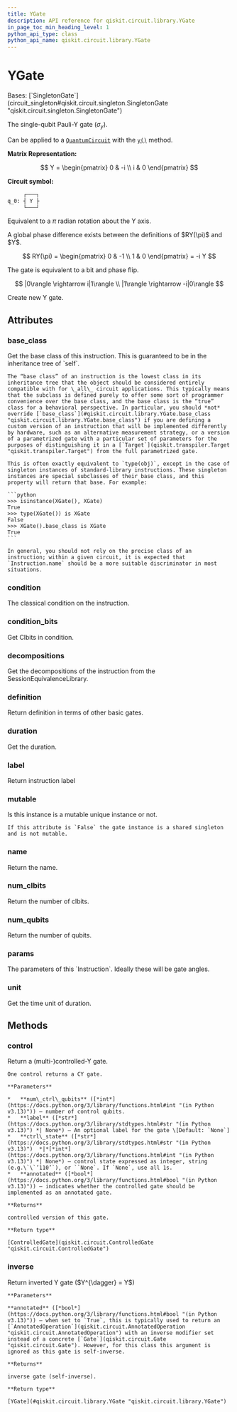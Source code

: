 ```yaml
---
title: YGate
description: API reference for qiskit.circuit.library.YGate
in_page_toc_min_heading_level: 1
python_api_type: class
python_api_name: qiskit.circuit.library.YGate
---
```


# YGate

<Class id="qiskit.circuit.library.YGate" isDedicatedPage={true} github="https://github.com/Qiskit/qiskit/tree/stable/1.2/qiskit/circuit/library/standard_gates/y.py#L27-L143" signature="qiskit.circuit.library.YGate(*args, _force_mutable=False, **kwargs)" modifiers="class">
  Bases: [`SingletonGate`](circuit_singleton#qiskit.circuit.singleton.SingletonGate "qiskit.circuit.singleton.SingletonGate")

  The single-qubit Pauli-Y gate ($\sigma_y$).

  Can be applied to a [`QuantumCircuit`](qiskit.circuit.QuantumCircuit "qiskit.circuit.QuantumCircuit") with the [`y()`](qiskit.circuit.QuantumCircuit#y "qiskit.circuit.QuantumCircuit.y") method.

  **Matrix Representation:**

$$
Y = \begin{pmatrix}
0 & -i \\
i & 0
\end{pmatrix}
$$

  **Circuit symbol:**

  ```python
       ┌───┐
  q_0: ┤ Y ├
       └───┘
  ```

  Equivalent to a $\pi$ radian rotation about the Y axis.

  <Admonition title="Note" type="note">
    A global phase difference exists between the definitions of $RY(\pi)$ and $Y$.

$$
RY(\pi) = \begin{pmatrix}
0 & -1 \\
1 & 0
\end{pmatrix}
= -i Y
$$
  </Admonition>

  The gate is equivalent to a bit and phase flip.

$$
|0\rangle \rightarrow i|1\rangle \\
|1\rangle \rightarrow -i|0\rangle
$$

  Create new Y gate.

  ## Attributes

  ### base\_class

  <Attribute id="qiskit.circuit.library.YGate.base_class">
    Get the base class of this instruction. This is guaranteed to be in the inheritance tree of `self`.

    The “base class” of an instruction is the lowest class in its inheritance tree that the object should be considered entirely compatible with for \_all\_ circuit applications. This typically means that the subclass is defined purely to offer some sort of programmer convenience over the base class, and the base class is the “true” class for a behavioral perspective. In particular, you should *not* override [`base_class`](#qiskit.circuit.library.YGate.base_class "qiskit.circuit.library.YGate.base_class") if you are defining a custom version of an instruction that will be implemented differently by hardware, such as an alternative measurement strategy, or a version of a parametrized gate with a particular set of parameters for the purposes of distinguishing it in a [`Target`](qiskit.transpiler.Target "qiskit.transpiler.Target") from the full parametrized gate.

    This is often exactly equivalent to `type(obj)`, except in the case of singleton instances of standard-library instructions. These singleton instances are special subclasses of their base class, and this property will return that base. For example:

    ```python
    >>> isinstance(XGate(), XGate)
    True
    >>> type(XGate()) is XGate
    False
    >>> XGate().base_class is XGate
    True
    ```

    In general, you should not rely on the precise class of an instruction; within a given circuit, it is expected that `Instruction.name` should be a more suitable discriminator in most situations.
  </Attribute>

  ### condition

  <Attribute id="qiskit.circuit.library.YGate.condition">
    The classical condition on the instruction.
  </Attribute>

  ### condition\_bits

  <Attribute id="qiskit.circuit.library.YGate.condition_bits">
    Get Clbits in condition.
  </Attribute>

  ### decompositions

  <Attribute id="qiskit.circuit.library.YGate.decompositions">
    Get the decompositions of the instruction from the SessionEquivalenceLibrary.
  </Attribute>

  ### definition

  <Attribute id="qiskit.circuit.library.YGate.definition">
    Return definition in terms of other basic gates.
  </Attribute>

  ### duration

  <Attribute id="qiskit.circuit.library.YGate.duration">
    Get the duration.
  </Attribute>

  ### label

  <Attribute id="qiskit.circuit.library.YGate.label">
    Return instruction label
  </Attribute>

  ### mutable

  <Attribute id="qiskit.circuit.library.YGate.mutable">
    Is this instance is a mutable unique instance or not.

    If this attribute is `False` the gate instance is a shared singleton and is not mutable.
  </Attribute>

  ### name

  <Attribute id="qiskit.circuit.library.YGate.name">
    Return the name.
  </Attribute>

  ### num\_clbits

  <Attribute id="qiskit.circuit.library.YGate.num_clbits">
    Return the number of clbits.
  </Attribute>

  ### num\_qubits

  <Attribute id="qiskit.circuit.library.YGate.num_qubits">
    Return the number of qubits.
  </Attribute>

  ### params

  <Attribute id="qiskit.circuit.library.YGate.params">
    The parameters of this `Instruction`. Ideally these will be gate angles.
  </Attribute>

  ### unit

  <Attribute id="qiskit.circuit.library.YGate.unit">
    Get the time unit of duration.
  </Attribute>

  ## Methods

  ### control

  <Function id="qiskit.circuit.library.YGate.control" github="https://github.com/Qiskit/qiskit/tree/stable/1.2/qiskit/circuit/library/standard_gates/y.py#L95-L126" signature="control(num_ctrl_qubits=1, label=None, ctrl_state=None, annotated=False)">
    Return a (multi-)controlled-Y gate.

    One control returns a CY gate.

    **Parameters**

    *   **num\_ctrl\_qubits** ([*int*](https://docs.python.org/3/library/functions.html#int "(in Python v3.13)")) – number of control qubits.
    *   **label** ([*str*](https://docs.python.org/3/library/stdtypes.html#str "(in Python v3.13)") *| None*) – An optional label for the gate \[Default: `None`]
    *   **ctrl\_state** ([*str*](https://docs.python.org/3/library/stdtypes.html#str "(in Python v3.13)")  *|*[*int*](https://docs.python.org/3/library/functions.html#int "(in Python v3.13)") *| None*) – control state expressed as integer, string (e.g.\`\`’110’`), or ``None`. If `None`, use all 1s.
    *   **annotated** ([*bool*](https://docs.python.org/3/library/functions.html#bool "(in Python v3.13)")) – indicates whether the controlled gate should be implemented as an annotated gate.

    **Returns**

    controlled version of this gate.

    **Return type**

    [ControlledGate](qiskit.circuit.ControlledGate "qiskit.circuit.ControlledGate")
  </Function>

  ### inverse

  <Function id="qiskit.circuit.library.YGate.inverse" github="https://github.com/Qiskit/qiskit/tree/stable/1.2/qiskit/circuit/library/standard_gates/y.py#L128-L140" signature="inverse(annotated=False)">
    Return inverted Y gate ($Y^{\dagger} = Y$)

    **Parameters**

    **annotated** ([*bool*](https://docs.python.org/3/library/functions.html#bool "(in Python v3.13)")) – when set to `True`, this is typically used to return an [`AnnotatedOperation`](qiskit.circuit.AnnotatedOperation "qiskit.circuit.AnnotatedOperation") with an inverse modifier set instead of a concrete [`Gate`](qiskit.circuit.Gate "qiskit.circuit.Gate"). However, for this class this argument is ignored as this gate is self-inverse.

    **Returns**

    inverse gate (self-inverse).

    **Return type**

    [YGate](#qiskit.circuit.library.YGate "qiskit.circuit.library.YGate")
  </Function>
</Class>

